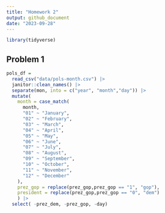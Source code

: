 ```yaml
---
title: "Homework 2"
output: github_document
date: "2023-09-28"
---
```


```r
library(tidyverse)
```


## Problem 1

```r
pols_df = 
  read_csv("data/pols-month.csv") |>
  janitor::clean_names() |>
  separate(mon, into = c("year", "month","day")) |>
  mutate(
    month = case_match(
      month,
      "01" ~ "January",
      "02" ~ "February",
      "03" ~ "March",
      "04" ~ "April",
      "05" ~ "May",
      "06" ~ "June",
      "07" ~ "July",
      "08" ~ "August",
      "09" ~ "September",
      "10" ~ "October",
      "11" ~ "November",
      "12" ~ "December"
    ),
    prez_gop = replace(prez_gop,prez_gop == "1", "gop"),
    president = replace(prez_gop,prez_gop == "0", "dem")
    ) |>
  select( -prez_dem, -prez_gop, -day)

```

